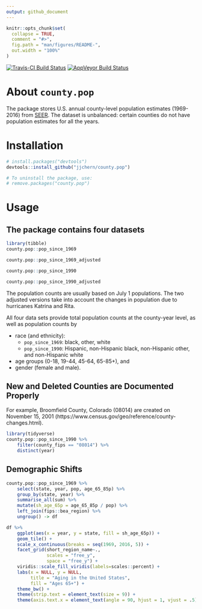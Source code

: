 ```yaml
---
output: github_document
---
```


<!-- README.md is generated from README.Rmd. Please edit that file -->

```r
knitr::opts_chunk$set(
  collapse = TRUE,
  comment = "#>",
  fig.path = "man/figures/README-",
  out.width = "100%"
)
```

[![Travis-CI Build Status](https://travis-ci.org/jjchern/county.pop.svg?branch=master)](https://travis-ci.org/jjchern/county.pop)
[![AppVeyor Build Status](https://ci.appveyor.com/api/projects/status/github/jjchern/county.pop?branch=master&svg=true)](https://ci.appveyor.com/project/jjchern/county.pop)

# About `county.pop`

The package stores U.S. annual county-level population estimates (1969-2016) from [SEER](https://seer.cancer.gov/popdata/download.html). The dataset is unbalanced: 
certain counties do not have population estimates for all the years.

# Installation

```R
# install.packages("devtools")
devtools::install_github("jjchern/county.pop")

# To uninstall the package, use:
# remove.packages("county.pop")
```

# Usage

## The package contains four datasets

```r
library(tibble)
county.pop::pop_since_1969

county.pop::pop_since_1969_adjusted

county.pop::pop_since_1990

county.pop::pop_since_1990_adjusted
```

The population counts are usually based on July 1 populations. The two adjusted versions take into account the changes in population due to hurricanes Katrina and Rita.

All four data sets provide total population counts at the county-year level, as well as population counts by 

- race (and ethnicity):
    - `pop_since_1969`: black, other, white
    - `pop_since_1990`: Hispanic, non-Hispanic black, non-Hispanic other, and non-Hispanic white
- age groups (0-18, 19-44, 45-64, 65-85+), and 
- gender (female and male).

## New and Deleted Counties are Documented Properly

For example, Broomfield County, Colorado (08014) are created on November 15, 2001 (https://www.census.gov/geo/reference/county-changes.html).

```r
library(tidyverse)
county.pop::pop_since_1990 %>% 
    filter(county_fips == "08014") %>% 
    distinct(year)
```

## Demographic Shifts

```r
county.pop::pop_since_1969 %>% 
    select(state, year, pop, age_65_85p) %>% 
    group_by(state, year) %>% 
    summarise_all(sum) %>% 
    mutate(sh_age_65p = age_65_85p / pop) %>% 
    left_join(fips::bea_region) %>% 
    ungroup() -> df

df %>% 
    ggplot(aes(x = year, y = state, fill = sh_age_65p)) +
    geom_tile() +
    scale_x_continuous(breaks = seq(1969, 2016, 5)) +
    facet_grid(short_region_name~., 
               scales = "free_y", 
               space = "free_y") +
    viridis::scale_fill_viridis(labels=scales::percent) +
    labs(x = NULL, y = NULL,
         title = "Aging in the United States",
         fill = "Ages 65+") +
    theme_bw() +
    theme(strip.text = element_text(size = 9)) +
    theme(axis.text.x = element_text(angle = 90, hjust = 1, vjust = .5))
```
